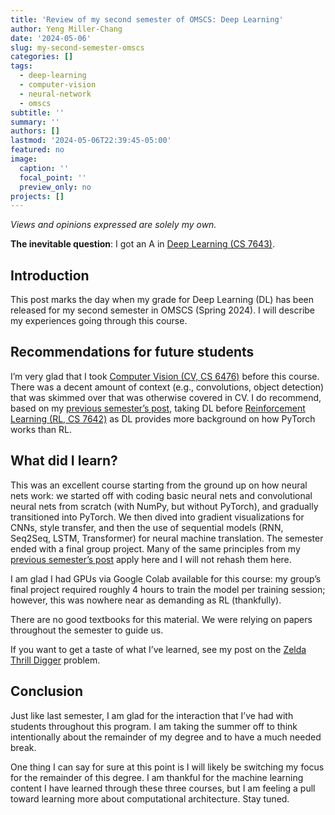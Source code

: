 ```yaml
---
title: 'Review of my second semester of OMSCS: Deep Learning'
author: Yeng Miller-Chang
date: '2024-05-06'
slug: my-second-semester-omscs
categories: []
tags:
  - deep-learning
  - computer-vision
  - neural-network
  - omscs
subtitle: ''
summary: ''
authors: []
lastmod: '2024-05-06T22:39:45-05:00'
featured: no
image:
  caption: ''
  focal_point: ''
  preview_only: no
projects: []
---
```

*Views and opinions expressed are solely my own.*

**The inevitable question**: I got an A in [Deep Learning (CS 7643)](https://omscs.gatech.edu/cs-7643-deep-learning). 

## Introduction 

This post marks the day when my grade for Deep Learning (DL) has been released for my second semester in OMSCS (Spring 2024). I will describe my experiences going through this course.

## Recommendations for future students

I'm very glad that I took [Computer Vision (CV, CS 6476)](https://omscs.gatech.edu/cs-6476-computer-vision) before this course. There was a decent amount of context (e.g., convolutions, object detection) that was skimmed over that was otherwise covered in CV. I do recommend, based on my [previous semester's post](/post/my-first-semester-omscs/), taking DL before [Reinforcement Learning (RL, CS 7642)](https://omscs.gatech.edu/cs-7642-reinforcement-learning) as DL provides more background on how PyTorch works than RL.

## What did I learn?

This was an excellent course starting from the ground up on how neural nets work: we started off with coding basic neural nets and convolutional neural nets from scratch (with NumPy, but without PyTorch), and gradually transitioned into PyTorch. We then dived into gradient visualizations for CNNs, style transfer, and then the use of sequential models (RNN, Seq2Seq, LSTM, Transformer) for neural machine translation. The semester ended with a final group project. Many of the same principles from my [previous semester's post](/post/my-first-semester-omscs/) apply here and I will not rehash them here. 

I am glad I had GPUs via Google Colab available for this course: my group's final project required roughly 4 hours to train the model per training session; however, this was nowhere near as demanding as RL (thankfully).

There are no good textbooks for this material. We were relying on papers throughout the semester to guide us. 

If you want to get a taste of what I've learned, see my post on the [Zelda Thrill Digger](/post/zelda-thrill-digger-drl-pt-1/) problem.

## Conclusion

Just like last semester, I am glad for the interaction that I've had with students throughout this program. I am taking the summer off to think intentionally about the remainder of my degree and to have a much needed break.

One thing I can say for sure at this point is I will likely be switching my focus for the remainder of this degree. I am thankful for the machine learning content I have learned through these three courses, but I am feeling a pull toward learning more about computational architecture. Stay tuned.